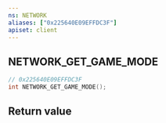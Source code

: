 ```yaml
---
ns: NETWORK
aliases: ["0x225640E09EFFDC3F"]
apiset: client
---
```

## NETWORK_GET_GAME_MODE

```c
// 0x225640E09EFFDC3F
int NETWORK_GET_GAME_MODE();
```



## Return value